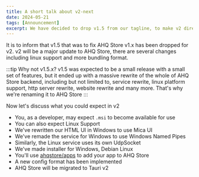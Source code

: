 ```yaml
---
title: A short talk about v2-next
date: 2024-05-21
tags: [Announcement]
excerpt: We have decided to drop v1.5 from our tagline, to make v2 directly
---
```

It is to inform that v1.5 that was to fix AHQ Store v1.x has been dropped for v2. v2 will be a major update to AHQ Store, there are several changes including linux support and more bundling format.

:::tip Why not v1.5.x?
  v1.5 was expected to be a small release with a small set of features, but it
  ended up with a massive rewrite of the whole of AHQ Store backend, including
  but not limited to, service rewrite, linux platform support, http server
  rewrite, website rewrite and many more. That's why we're renaming it to AHQ
  Store
:::

Now let's discuss what you could expect in v2

- You, as a developer, may expect `.msi` to become available for use
- You can also expect Linux Support
- We've rewritten our HTML UI in Windows to use Mica UI
- We've remade the service for Windows to use Windows Named Pipes
- Similarly, the Linux service uses its own UdpSocket
- We've made installer for Windows, Debian Linux
- You'll use [ahqstore/apps](https://github.com/ahqstore/apps) to add your app to AHQ Store
- A new config format has been implemented
- AHQ Store will be migrated to Tauri v2
